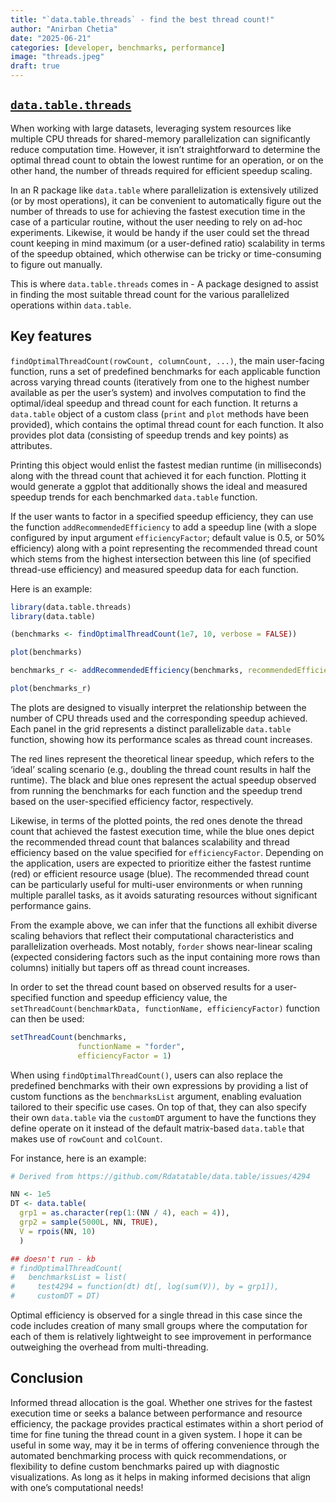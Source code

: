 ```yaml
---
title: "`data.table.threads` - find the best thread count!"
author: "Anirban Chetia"
date: "2025-06-21"
categories: [developer, benchmarks, performance]
image: "threads.jpeg"
draft: true
---
```


## [`data.table.threads`](https://github.com/Anirban166/data.table.threads)

When working with large datasets, leveraging system resources like multiple CPU threads for shared-memory parallelization can significantly reduce computation time. However, it isn’t straightforward to determine the optimal thread count to obtain the lowest runtime for an operation, or on the other hand, the number of threads required for efficient speedup scaling.

In an R package like `data.table` where parallelization is extensively utilized (or by most operations), it can be convenient to automatically figure out the number of threads to use for achieving the fastest execution time in the case of a particular routine, without the user needing to rely on ad-hoc experiments. Likewise, it would be handy if the user could set the thread count keeping in mind maximum (or a user-defined ratio) scalability in terms of the speedup obtained, which otherwise can be tricky or time-consuming to figure out manually.

This is where `data.table.threads` comes in - A package designed to assist in finding the most suitable thread count for the various parallelized operations within `data.table`.

## Key features

`findOptimalThreadCount(rowCount, columnCount, ...)`, the main user-facing function, runs a set of predefined benchmarks for each applicable function across varying thread counts (iteratively from one to the highest number available as per the user's system) and involves computation to find the optimal/ideal speedup and thread count for each function. It returns a `data.table` object of a custom class (`print` and `plot` methods have been provided), which contains the optimal thread count for each function. It also provides plot data (consisting of speedup trends and key points) as attributes.

Printing this object would enlist the fastest median runtime (in milliseconds) along with the thread count that achieved it for each function. Plotting it would generate a ggplot that additionally shows the ideal and measured speedup trends for each benchmarked `data.table` function.

If the user wants to factor in a specified speedup efficiency, they can use the function `addRecommendedEfficiency` to add a speedup line (with a slope configured by input argument `efficiencyFactor`; default value is 0.5, or 50% efficiency) along with a point representing the recommended thread count which stems from the highest intersection between this line (of specified thread-use efficiency) and measured speedup data for each function.

Here is an example:

```r
library(data.table.threads)
library(data.table)

(benchmarks <- findOptimalThreadCount(1e7, 10, verbose = FALSE))

plot(benchmarks)

benchmarks_r <- addRecommendedEfficiency(benchmarks, recommendedEfficiency = 0.6)

plot(benchmarks_r)
```

The plots are designed to visually interpret the relationship between the number of CPU threads used and the corresponding speedup achieved. Each panel in the grid represents a distinct parallelizable `data.table` function, showing how its performance scales as thread count increases.

The red lines represent the theoretical linear speedup, which refers to the 'ideal' scaling scenario (e.g., doubling the thread count results in half the runtime). The black and blue ones represent the actual speedup observed from running the benchmarks for each function and the speedup trend based on the user-specified efficiency factor, respectively.

Likewise, in terms of the plotted points, the red ones denote the thread count that achieved the fastest execution time, while the blue ones depict the recommended thread count that balances scalability and thread efficiency based on the value specified for `efficiencyFactor`. Depending on the application, users are expected to prioritize either the fastest runtime (red) or efficient resource usage (blue). The recommended thread count can be particularly useful for multi-user environments or when running multiple parallel tasks, as it avoids saturating resources without significant performance gains.

From the example above, we can infer that the functions all exhibit diverse scaling behaviors that reflect their computational characteristics and parallelization overheads. Most notably, `forder` shows near-linear scaling (expected considering factors such as the input containing more rows than columns) initially but tapers off as thread count increases.

In order to set the thread count based on observed results for a user-specified function and speedup efficiency value, the `setThreadCount(benchmarkData, functionName, efficiencyFactor)` function can then be used:

```r
setThreadCount(benchmarks, 
               functionName = "forder",
               efficiencyFactor = 1)
```

When using `findOptimalThreadCount()`, users can also replace the predefined benchmarks with their own expressions by providing a list of custom functions as the `benchmarksList` argument, enabling evaluation tailored to their specific use cases. On top of that, they can also specify their own `data.table` via the `customDT` argument to have the functions they define operate on it instead of the default matrix-based `data.table` that makes use of `rowCount` and `colCount`.

For instance, here is an example:

```r
# Derived from https://github.com/Rdatatable/data.table/issues/4294

NN <- 1e5
DT <- data.table(
  grp1 = as.character(rep(1:(NN / 4), each = 4)),
  grp2 = sample(5000L, NN, TRUE),
  V = rpois(NN, 10)
  )

## doesn't run - kb
# findOptimalThreadCount(
#   benchmarksList = list(
#     test4294 = function(dt) dt[, log(sum(V)), by = grp1]), 
#     customDT = DT)
```

Optimal efficiency is observed for a single thread in this case since the code includes creation of many small groups where the computation for each of them is relatively lightweight to see improvement in performance outweighing the overhead from multi-threading.

## Conclusion

Informed thread allocation is the goal. Whether one strives for the fastest execution time or seeks a balance between performance and resource efficiency, the package provides practical estimates within a short period of time for fine tuning the thread count in a given system. I hope it can be useful in some way, may it be in terms of offering convenience through the automated benchmarking process with quick recommendations, or flexibility to define custom benchmarks paired up with diagnostic visualizations. As long as it helps in making informed decisions that align with one's computational needs!
